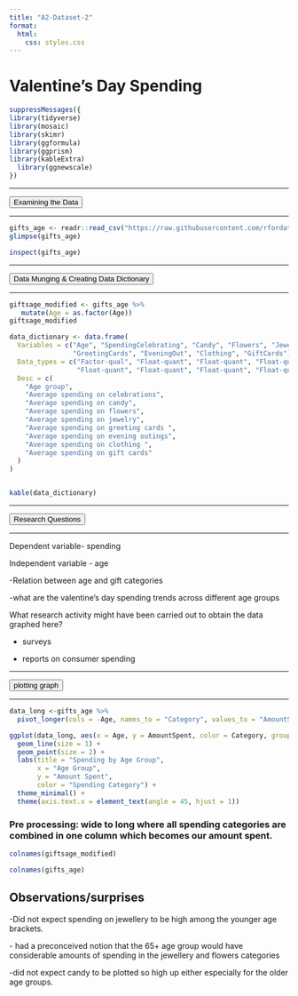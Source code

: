 ```yaml
---
title: "A2-Dataset-2"
format:
  html:
    css: styles.css
---
```


# Valentine's Day Spending

```r
suppressMessages({
library(tidyverse)
library(mosaic)
library(skimr)
library(ggformula)
library(ggprism)
library(kableExtra)
  library(ggnewscale)
})
```

------------------------------------------------------------------------

<button>[Examining the Data]{.button_top}</button>

------------------------------------------------------------------------

```r
gifts_age <- readr::read_csv("https://raw.githubusercontent.com/rfordatascience/tidytuesday/master/data/2024/2024-02-13/gifts_age.csv")
glimpse(gifts_age)
```

```r
inspect(gifts_age)
```

------------------------------------------------------------------------

<button>[Data Munging & Creating Data Dictionary]{.button_top}</button>

------------------------------------------------------------------------

```r
giftsage_modified <- gifts_age %>%
   mutate(Age = as.factor(Age))
giftsage_modified
```

```r
data_dictionary <- data.frame(
  Variables = c("Age", "SpendingCelebrating", "Candy", "Flowers", "Jewelry", 
                "GreetingCards", "EveningOut", "Clothing", "GiftCards"),
  Data_types = c("Factor-qual", "Float-quant", "Float-quant", "Float-quant", "Float-quant", 
                 "Float-quant", "Float-quant", "Float-quant", "Float-quant"),
  Desc = c(
    "Age group",
    "Average spending on celebrations",
    "Average spending on candy",
    "Average spending on flowers",
    "Average spending on jewelry",
    "Average spending on greeting cards ",
    "Average spending on evening outings",
    "Average spending on clothing ",
    "Average spending on gift cards"
  )
)


kable(data_dictionary)
```

------------------------------------------------------------------------

<button>[Research Questions]{.button_top}</button>

------------------------------------------------------------------------

Dependent variable- spending

Independent variable - age

-Relation between age and gift categories

-what are the valentine's day spending trends across different age groups

What research activity might have been carried out to obtain the data graphed here?

-   surveys

-   reports on consumer spending

------------------------------------------------------------------------

<button>[plotting graph]{.button_top}</button>

------------------------------------------------------------------------

```r
data_long <-gifts_age %>%
  pivot_longer(cols = -Age, names_to = "Category", values_to = "AmountSpent") 

ggplot(data_long, aes(x = Age, y = AmountSpent, color = Category, group = Category)) +
  geom_line(size = 1) +  
  geom_point(size = 2) +  
  labs(title = "Spending by Age Group",
       x = "Age Group",
       y = "Amount Spent",
       color = "Spending Category") +
  theme_minimal() +  
  theme(axis.text.x = element_text(angle = 45, hjust = 1))  

```

### Pre processing: wide to long where all spending categories are combined in one column which becomes our amount spent. 

```r
colnames(giftsage_modified)
```

```r
colnames(gifts_age)
```

## Observations/surprises

-Did not expect spending on jewellery to be high among the younger age brackets.

\- had a preconceived notion that the 65+ age group would have considerable amounts of spending in the jewellery and flowers categories

-did not expect candy to be plotted so high up either especially for the older age groups.
